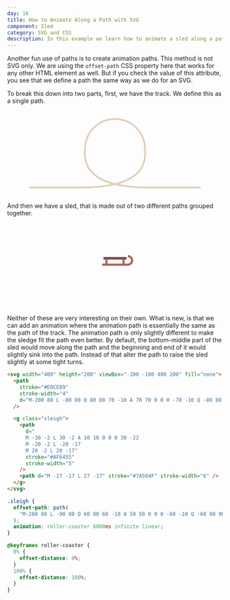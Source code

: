 ```yaml
---
day: 16
title: How to Animate Along a Path with SVG
component: Sled
category: SVG and CSS
description: In this example we learn how to animate a sled along a path.
---
```



Another fun use of paths is to create animation paths. This method is not SVG only. We are using the `offset-path` CSS property here that works for any other HTML element as well. But if you check the value of this attribute, you see that we define a path the same way as we do for an SVG.

To break this down into two parts, first, we have the track. We define this as a single path.

<Center>
  <svg width="400" height="200" viewBox="-200 -100 400 200" fill="none">
    <path
      stroke="#E0CEB9"
      stroke-width="4"
      d="M-200 80 L -80 80 Q 80 80 70 -10 A 70 70 0 0 0 -70 -10 Q -80 80 80 80 L 200 80"
    />
  </svg>
</Center>

And then we have a sled, that is made out of two different paths grouped together.

<Center>
  <svg width="400" height="200" viewBox="-200 -100 400 200" fill="none">
    <g class="sleigh">
      <path
        d="
      M -30 -2 L 30 -2 A 10 10 0 0 0 30 -22
      M -20 -2 L -20 -17
      M 20 -2 L 20 -17"
        stroke="#AF6455"
        stroke-width="5"
      />
      <path d="M -27 -17 L 27 -17" stroke="#7A504F" stroke-width="6" />
    </g>
  </svg>
</Center>

Neither of these are very interesting on their own. What is new, is that we can add an animation where the animation path is essentially the same as the path of the track. The animation path is only slightly different to make the sledge fit the path even better. By default, the bottom-middle part of the sled would move along the path and the beginning and end of it would slightly sink into the path. Instead of that alter the path to raise the sled slightly at some tight turns.

<Final>

```html
<svg width="400" height="200" viewBox="-200 -100 400 200" fill="none">
  <path
    stroke="#E0CEB9"
    stroke-width="4"
    d="M-200 80 L -80 80 Q 80 80 70 -10 A 70 70 0 0 0 -70 -10 Q -80 80 80 80 L 200 80"
  />

  <g class="sleigh">
    <path
      d="
      M -30 -2 L 30 -2 A 10 10 0 0 0 30 -22
      M -20 -2 L -20 -17
      M 20 -2 L 20 -17"
      stroke="#AF6455"
      stroke-width="5"
    />
    <path d="M -27 -17 L 27 -17" stroke="#7A504F" stroke-width="6" />
  </g>
</svg>
```

```css
.sleigh {
  offset-path: path(
    "M-200 80 L -90 80 Q 60 80 60 -10 A 50 50 0 0 0 -60 -10 Q -60 80 90 80 L 200 80"
  );
  animation: roller-coaster 6000ms infinite linear;
}

@keyframes roller-coaster {
  0% {
    offset-distance: 0%;
  }
  100% {
    offset-distance: 100%;
  }
}
```

</Final>
